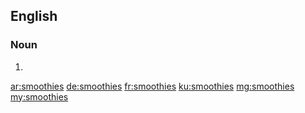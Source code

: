 ==English==

===Noun===
{{head|en|plural}}

# {{plural of|smoothie|lang=en|nocat=1}}

[[ar:smoothies]]
[[de:smoothies]]
[[fr:smoothies]]
[[ku:smoothies]]
[[mg:smoothies]]
[[my:smoothies]]